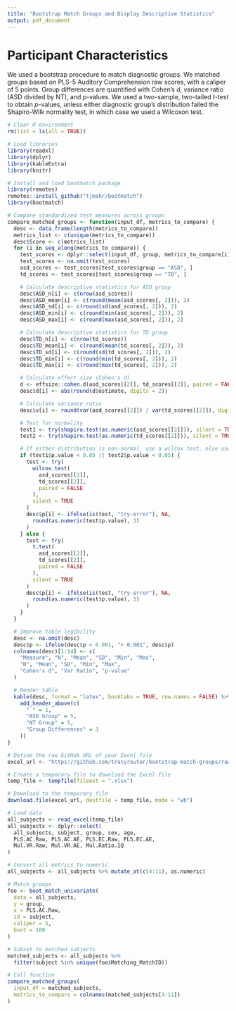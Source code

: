 ```yaml
---
title: "Bootstrap Match Groups and Display Descriptive Statistics"
output: pdf_document
---
```


# Participant Characteristics
We used a bootstrap procedure to match diagnostic groups. We matched groups based on PLS-5 Auditory Comprehension raw scores, with a caliper of 5 points. Group differences are quantified with Cohen's *d*, variance ratio (ASD divided by NT), and *p*-values. We used a two-sample, two-tailed *t*-test to obtain *p*-values, unless either diagnostic group's distribution failed the Shapiro-Wilk normality test, in which case we used a Wilcoxon test.

```r
# Clear R environment
rm(list = ls(all = TRUE))

# Load libraries
library(readxl)
library(dplyr)
library(kableExtra)
library(knitr)

# Install and load bootmatch package
library(remotes)
remotes::install_github("tjmahr/bootmatch")
library(bootmatch)
```

```r
# Compare standardized test measures across groups
compare_matched_groups <- function(input_df, metrics_to_compare) {
  desc <- data.frame(length(metrics_to_compare))
  metrics_list <- c(unique(metrics_to_compare))
  desc$Score <- c(metrics_list)
  for (i in seq_along(metrics_to_compare)) {
    test_scores <- dplyr::select(input_df, group, metrics_to_compare[i])
    test_scores <- na.omit(test_scores)
    asd_scores <- test_scores[test_scores$group == "ASD", ]
    td_scores <- test_scores[test_scores$group == "TD", ]

    # Calculate descriptive statistics for ASD group
    desc$ASD_n[i] <- c(nrow(asd_scores))
    desc$ASD_mean[i] <- c(round(mean(asd_scores[, 2])), 2)
    desc$ASD_sd[i] <- c(round(sd(asd_scores[, 2])), 2)
    desc$ASD_min[i] <- c(round(min(asd_scores[, 2])), 2)
    desc$ASD_max[i] <- c(round(max(asd_scores[, 2])), 2)

    # Calculate descriptive statistics for TD group
    desc$TD_n[i] <- c(nrow(td_scores))
    desc$TD_mean[i] <- c(round(mean(td_scores[, 2])), 2)
    desc$TD_sd[i] <- c(round(sd(td_scores[, 2])), 2)
    desc$TD_min[i] <- c(round(min(td_scores[, 2])), 2)
    desc$TD_max[i] <- c(round(max(td_scores[, 2])), 2)

    # Calculate effect size (Cohen's d)
    d <- effsize::cohen.d(asd_scores[[2]], td_scores[[2]], paired = FALSE)
    desc$d[i] <- abs(round(d$estimate, digits = 2))

    # Calculate variance ratio
    desc$v[i] <- round(var(asd_scores[[2]]) / var(td_scores[[2]]), digits = 2)

    # Test for normality
    test1 <- try(shapiro.test(as.numeric(asd_scores[[2]])), silent = TRUE)
    test2 <- try(shapiro.test(as.numeric(td_scores[[2]])), silent = TRUE)

    # If either distribution is non-normal, use a wilcox test, else use a t-test
    if (test1$p.value < 0.05 || test2$p.value < 0.05) {
      test <- try(
        wilcox.test(
          asd_scores[[2]],
          td_scores[[2]],
          paired = FALSE
        ),
        silent = TRUE
      )
      desc$p[i] <- ifelse(is(test, "try-error"), NA,
        round(as.numeric(test$p.value), 3)
      )
    } else {
      test <- try(
        t.test(
          asd_scores[[2]],
          td_scores[[2]],
          paired = FALSE
        ),
        silent = TRUE
      )
      desc$p[i] <- ifelse(is(test, "try-error"), NA,
        round(as.numeric(test$p.value), 3)
      )
    }
  }

  # Improve table legibility
  desc <- na.omit(desc)
  desc$p <- ifelse(desc$p < 0.001, "< 0.001", desc$p)
  colnames(desc)[1:14] <- c(
    "Measure", "N", "Mean", "SD", "Min", "Max",
    "N", "Mean", "SD", "Min", "Max",
    "Cohen's d", "Var Ratio", "p-value"
  )

  # Render table
  kable(desc, format = "latex", booktabs = TRUE, row.names = FALSE) %>%
    add_header_above(c(
      " " = 1,
      "ASD Group" = 5,
      "NT Group" = 5,
      "Group Differences" = 3
    ))
}
```

```r
# Define the raw GitHub URL of your Excel file
excel_url <- "https://github.com/tracyreuter/bootstrap-match-groups/raw/refs/heads/main/subjectlog.xlsx"

# Create a temporary file to download the Excel file
temp_file <- tempfile(fileext = ".xlsx")

# Download to the temporary file
download.file(excel_url, destfile = temp_file, mode = "wb")

# Load data
all_subjects <- read_excel(temp_file)
all_subjects <- dplyr::select(
  all_subjects, subject, group, sex, age,
  PLS.AC.Raw, PLS.AC.AE, PLS.EC.Raw, PLS.EC.AE,
  Mul.VR.Raw, Mul.VR.AE, Mul.Ratio.IQ
)

# Convert all metrics to numeric
all_subjects <- all_subjects %>% mutate_at(c(4:11), as.numeric)

# Match groups
foo <- boot_match_univariate(
  data = all_subjects,
  y = group,
  x = PLS.AC.Raw,
  id = subject,
  caliper = 5,
  boot = 100
)

# Subset to matched subjects
matched_subjects <- all_subjects %>%
  filter(subject %in% unique(foo$Matching_MatchID))
```

```r
# Call function
compare_matched_groups(
  input_df = matched_subjects,
  metrics_to_compare = colnames(matched_subjects[4:11])
)
```
